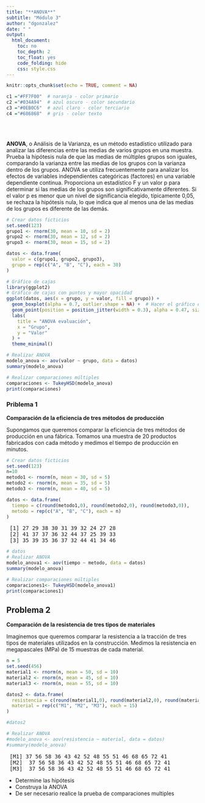 ```yaml
---
title: "**ANOVA**"
subtitle: "Módulo 3"
author: "dgonzalez"
date: " "
output:
  html_document:
    toc: no
    toc_depth: 2
    toc_float: yes
    code_folding: hide
    css: style.css
---
```



```r
knitr::opts_chunk$set(echo = TRUE, comment = NA)

c1 ="#FF7F00"  # naranja - color primario 
c2 ="#034A94"  # azul oscuro - color secundario
c3 ="#0EB0C6"  # azul claro - color terciario
c4 ="#686868"  # gris - color texto
```


<br/><br/>

**ANOVA**, o Análisis de la Varianza, es un método estadístico utilizado para analizar las diferencias entre las medias de varios grupos en una muestra. Prueba la hipótesis nula de que las medias de múltiples grupos son iguales, comparando la varianza entre las medias de los grupos con la varianza dentro de los grupos. ANOVA se utiliza frecuentemente para analizar los efectos de variables independientes categóricas (factores) en una variable dependiente continua. Proporciona un estadístico F y un valor p para determinar si las medias de los grupos son significativamente diferentes. Si el valor p es menor que un nivel de significancia elegido, típicamente 0,05, se rechaza la hipótesis nula, lo que indica que al menos una de las medias de los grupos es diferente de las demás.



```r
# Crear datos ficticios
set.seed(123)
grupo1 <- rnorm(30, mean = 10, sd = 2)
grupo2 <- rnorm(30, mean = 12, sd = 2)
grupo3 <- rnorm(30, mean = 15, sd = 2)

datos <- data.frame(
  valor = c(grupo1, grupo2, grupo3),
  grupo = rep(c("A", "B", "C"), each = 30)
)

# Gráfico de cajas
library(ggplot2)
# Gráfico de cajas con puntos y mayor opacidad
ggplot(datos, aes(x = grupo, y = valor, fill = grupo)) +
  geom_boxplot(alpha = 0.7, outlier.shape = NA) +  # Hacer el gráfico de cajas más opaco y ocultar los puntos atípicos
  geom_point(position = position_jitter(width = 0.3), alpha = 0.47, size = 2) +  # Mostrar puntos con jitter y mayor opacidad
  labs(
    title = "ANOVA evaluación",
    x = "Grupo",
    y = "Valor"
  ) +
  theme_minimal()


```

```r
# Realizar ANOVA
modelo_anova <- aov(valor ~ grupo, data = datos)
summary(modelo_anova)

# Realizar comparaciones múltiples
comparaciones <- TukeyHSD(modelo_anova)
print(comparaciones)


```




### Priblema 1

**Comparación de la eficiencia de tres métodos de producción**

Supongamos que queremos comparar la eficiencia de tres métodos de producción en una fábrica. Tomamos una muestra de 20 productos fabricados con cada método y medimos el tiempo de producción en minutos.


```r
# Crear datos ficticios
set.seed(123)
n=10
metodo1 <- rnorm(n, mean = 30, sd = 5)
metodo2 <- rnorm(n, mean = 35, sd = 5)
metodo3 <- rnorm(n, mean = 40, sd = 5)

datos <- data.frame(
  tiempo = c(round(metodo1,0), round(metodo2,0), round(metodo3,0)),
  metodo = rep(c("A", "B", "C"), each = n)
)
```

<pre>
 [1] 27 29 38 30 31 39 32 24 27 28 
 [2] 41 37 37 36 32 44 37 25 39 33 
 [3] 35 39 35 36 37 32 44 41 34 46
</pre>

```r
# datos
# Realizar ANOVA
modelo_anova1 <- aov(tiempo ~ metodo, data = datos)
summary(modelo_anova)

```


```r
# Realizar comparaciones múltiples
comparaciones1<- TukeyHSD(modelo_anova1)
print(comparaciones1)
```




## Problema 2

**Comparación de la resistencia de tres tipos de materiales**

Imaginemos que queremos comparar la resistencia a la tracción de tres tipos de materiales utilizados en la construcción. Medimos la resistencia en megapascales (MPa) de 15 muestras de cada material.

```r
n = 5
set.seed(456)
material1 <- rnorm(n, mean = 50, sd = 10)
material2 <- rnorm(n, mean = 45, sd = 10)
material3 <- rnorm(n, mean = 55, sd = 10)

datos2 <- data.frame(
  resistencia = c(round(material1,0), round(material2,0), round(material3,0)),
  material = rep(c("M1", "M2", "M3"), each = 15)
)

#datos2

# Realizar ANOVA
#modelo_anova <- aov(resistencia ~ material, data = datos)
#summary(modelo_anova)


```

 <pre>
 [M1] 37 56 58 36 43 42 52 48 55 51 46 68 65 72 41 
 [M2]  37 56 58 36 43 42 52 48 55 51 46 68 65 72 41 
 [M3]  37 56 58 36 43 42 52 48 55 51 46 68 65 72 41
</pre>


* Determine las hipótesis
* Construya la ANOVA
* De ser necesario realice la prueba de comparaciones multiples


<!-- ### Problemaq 3 -->

<!-- **Comparación de la productividad en diferentes turnos de trabajo** -->


<!-- Supongamos que queremos comparar la productividad en términos de unidades producidas por hora en tres turnos de trabajo diferentes. Registramos la productividad de 25 días laborables para cada turno. -->